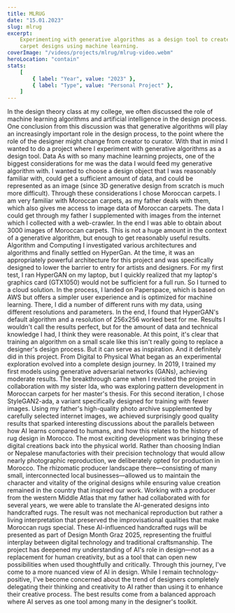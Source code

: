 ```yaml
---
title: MLRUG
date: "15.01.2023"
slug: mlrug
excerpt:
    Experimenting with generative algorithms as a design tool to create Moroccan
    carpet designs using machine learning.
coverImage: "/videos/projects/mlrug/mlrug-video.webm"
heroLocation: "contain"
stats:
    [
        { label: "Year", value: "2023" },
        { label: "Type", value: "Personal Project" },
    ]
---
```


In the design theory class at my college, we often discussed the role of machine
learning algorithms and artificial intelligence in the design process. One
conclusion from this discussion was that generative algorithms will play an
increasingly important role in the design process, to the point where the role
of the designer might change from creator to curator. With that in mind I wanted
to do a project where I experiment with generative algorithms as a design tool.
Data As with so many machine learning projects, one of the biggest
considerations for me was the data I would feed my generative algorithm with. I
wanted to choose a design object that I was reasonably familiar with, could get
a sufficient amount of data, and could be represented as an image (since 3D
generative design from scratch is much more difficult). Through these
considerations I chose Moroccan carpets. I am very familiar with Moroccan
carpets, as my father deals with them, which also gives me access to image data
of Moroccan carpets. The data I could get through my father I supplemented with
images from the internet which I collected with a web-crawler. In the end I was
able to obtain about 3000 images of Moroccan carpets. This is not a huge amount
in the context of a generative algorithm, but enough to get reasonably useful
results. Algorithm and Computing I investigated various architectures and
algorithms and finally settled on HyperGan. At the time, it was an appropriately
powerful architecture for this project and was specifically designed to lower
the barrier to entry for artists and designers. For my first test, I ran
HyperGAN on my laptop, but I quickly realized that my laptop's graphics card
(GTX1050) would not be sufficient for a full run. So I turned to a cloud
solution. In the process, I landed on Paperspace, which is based on AWS but
offers a simpler user experience and is optimized for machine learning. There, I
did a number of different runs with my data, using different resolutions and
parameters. In the end, I found that HyperGAN's default algorithm and a
resolution of 256x256 worked best for me. Results I wouldn't call the results
perfect, but for the amount of data and technical knowledge I had, I think they
were reasonable. At this point, it's clear that training an algorithm on a small
scale like this isn't really going to replace a designer's design process. But
it can serve as inspiration. And it definitely did in this project. From Digital
to Physical What began as an experimental exploration evolved into a complete
design journey. In 2019, I trained my first models using generative adversarial
networks (GANs), achieving moderate results. The breakthrough came when I
revisited the project in collaboration with my sister Ida, who was exploring
pattern development in Moroccan carpets for her master's thesis. For this second
iteration, I chose StyleGAN2-ada, a variant specifically designed for training
with fewer images. Using my father's high-quality photo archive supplemented by
carefully selected internet images, we achieved surprisingly good quality
results that sparked interesting discussions about the parallels between how AI
learns compared to humans, and how this relates to the history of rug design in
Morocco. The most exciting development was bringing these digital creations back
into the physical world. Rather than choosing Indian or Nepalese manufactories
with their precision technology that would allow nearly photographic
reproduction, we deliberately opted for production in Morocco. The rhizomatic
producer landscape there—consisting of many small, interconnected local
businesses—allowed us to maintain the character and vitality of the original
designs while ensuring value creation remained in the country that inspired our
work. Working with a producer from the western Middle Atlas that my father had
collaborated with for several years, we were able to translate the AI-generated
designs into handcrafted rugs. The result was not mechanical reproduction but
rather a living interpretation that preserved the improvisational qualities that
make Moroccan rugs special. These AI-influenced handcrafted rugs will be
presented as part of Design Month Graz 2025, representing the fruitful interplay
between digital technology and traditional craftsmanship. The project has
deepened my understanding of AI's role in design—not as a replacement for human
creativity, but as a tool that can open new possibilities when used thoughtfully
and critically. Through this journey, I've come to a more nuanced view of AI in
design. While I remain technology-positive, I've become concerned about the
trend of designers completely delegating their thinking and creativity to AI
rather than using it to enhance their creative process. The best results come
from a balanced approach where AI serves as one tool among many in the
designer's toolkit.
